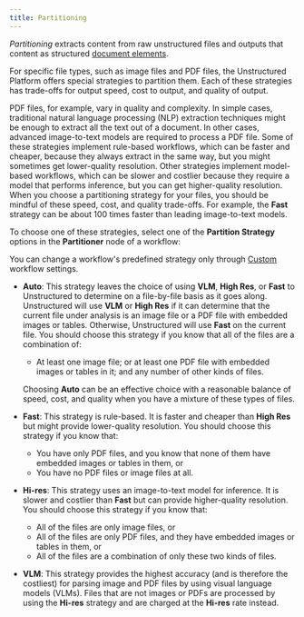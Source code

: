 ```yaml
---
title: Partitioning
---
```


_Partitioning_ extracts content from raw unstructured files and outputs that content as structured [document elements](/platform/document-elements).

For specific file types, such as image files and PDF files, the Unstructured Platform offers special strategies to partition them. Each of these 
strategies has trade-offs for output speed, cost to output, and quality of output.

PDF files, for example, vary in quality and complexity. In simple cases, traditional natural language processing (NLP) extraction techniques might 
be enough to extract all the text out of a document. In other cases, advanced image-to-text models are required 
to process a PDF file. Some of these strategies implement rule-based workflows, which can be faster and cheaper, because they always 
extract in the same way, but you might sometimes get lower-quality resolution. Other strategies implement 
model-based workflows, which can be slower and costlier because they require a model that performs inference, but you can get higher-quality resolution. 
When you choose a partitioning strategy for your files, you should be mindful of these speed, cost, and quality trade-offs. 
For example, the **Fast** strategy can be about 100 times faster than leading image-to-text models.

To choose one of these strategies, select one of the **Partition Strategy** options in the **Partitioner** node of a workflow:

<Note>You can change a workflow's predefined strategy only through [Custom](/platform/workflows#create-a-custom-workflow) workflow settings.</Note>

- **Auto**: This strategy leaves the choice of using **VLM**, **High Res**, or **Fast** to Unstructured to determine on a file-by-file basis as it goes along. 
  Unstructured will use **VLM** or **High Res** if it can determine that the current file under analysis is an image file or a PDF file with embedded images or tables. 
  Otherwise, Unstructured will use **Fast** on the current file. 
  You should choose this strategy if you know that all of the files are a combination of:

  - At least one image file; or at least one PDF file with embedded images or tables in it; and any number of other kinds of files.

  Choosing **Auto** can be an effective choice with a reasonable balance of speed, cost, and quality 
  when you have a mixture of these types of files.

- **Fast**: This strategy is rule-based. It is faster and cheaper than **High Res** but might provide lower-quality resolution. 
  You should choose this strategy if you know that:

  - You have only PDF files, and you know that none of them have embedded images or tables in them, or 
  - You have no PDF files or image files at all.

- **Hi-res**: This strategy uses an image-to-text model for inference. It is slower and costlier than **Fast** but can provide 
  higher-quality resolution. You should choose this strategy if you know that:

  - All of the files are only image files, or
  - All of the files are only PDF files, and they have embedded images or tables in them, or
  - All of the files are a combination of only these two kinds of files.

- **VLM**: This strategy provides the highest accuracy (and is therefore the costliest) for parsing image and PDF files by using visual language models (VLMs). 
  Files that are not images or PDFs are processed by using the **Hi-res** strategy and are charged at the **Hi-res** rate instead.


